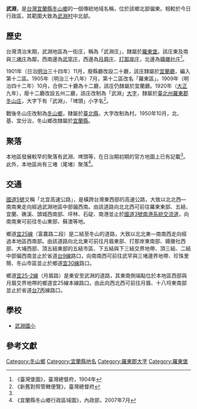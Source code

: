 {{noteTA
|1 = zh-cn:庄; zh-hk:庄; zh-tw:庄;
}}

'''武淵'''，是[[台灣|台灣]][[宜蘭縣|宜蘭縣]][[冬山鄉|冬山鄉]]的一個傳統地域名稱，位於該鄉北部偏東。相較於今日行政區，其範圍大致為[[武淵村|武淵村]]中北部。

==歷史==
台灣清治末期，武淵地區為一街庄，稱為「武淵庄」，隸屬於[[羅東堡|羅東堡]]。該庄東及南與[[三堵庄|三堵庄]]為鄰，西南邊為[[武罕庄|武罕庄]]，西邊為[[月眉_(宜蘭縣)|月眉庄]]、[[打那岸庄|打那岸庄]]，北邊為[[鐤橄社庄|鐤橄社庄]]<ref name="臺灣堡圖">《臺灣堡圖》，臺灣總督府，1904年</ref>。

1901年（日治[[明治|明治]]三十四年）11月，廢縣廳改設二十廳，該庄隸屬於[[宜蘭廳|宜蘭廳]]，編入第十二區。1905年（明治三十八年）7月，第十二區改名「羅東區」。1909年（明治四十二年）10月，合併二十廳為十二廳，該庄仍隸屬於宜蘭廳。1920年（[[大正|大正]]九年），廢十二廳改設五州二廳，該庄改制為「武淵」[[大字|大字]]，隸屬於[[臺北州|臺北州]][[羅東郡|羅東郡]][[冬山庄|冬山庄]]，大字下有「武淵」、「埤頭」小字名<ref>《新舊對照管轄便覽》，臺灣總督府</ref>。

戰後冬山庄改制為[[冬山鄉|冬山鄉]]，隸屬於[[臺北縣|臺北縣]]，大字改制為村。1950年10月，北、基、宜分治，冬山鄉改隸屬於[[宜蘭縣|宜蘭縣]]。

==聚落==
本地區發展較早的聚落有武淵、埤頭等，在日治期初期的官方地圖上已有記載<ref name="臺灣堡圖"/>。此外，本地區尚有三堵（尾堵）聚落<ref>《宜蘭縣冬山鄉行政區域圖》，內政部，2007年7月</ref>。

==交通==
[[蔣渭水高速公路|國道5號]]又稱「北宜高速公路」，是橫跨台灣東西部的高速公路，大致以北北西—南南東走向經過武淵地區中部偏西南。由該道路向北北西可前往羅東東部、五結、宜蘭、礁溪、頭城西南部、坪林、石碇、南港並止於[[福爾摩沙高速公路|國道3號]][[南港系統交流道|南港系統交流道]]，向南南東可前往冬山東部、蘇澳等地。

鄉道[[宜25線|宜25線]]（富農路二段）是二結至冬山的道路，大致以北北東—南南西走向經過本地區西南部。由該道路向北北東可前往月眉東部、打那岸東南部、鐤撖社西部、大埔西部、頂五結東部的五結市區、下五結與下三結交界地帶、頂三結、二結中部偏西南並止於省道[[台9線|台9線]]路口，向南南西可前往武罕與三堵邊界地帶、珍珠里簡、冬山市區並止於鄉道[[宜30線|宜30線]]路口。

鄉道[[宜25-2線|宜25-2線]]（月眉路）是東安至武淵的道路，其東南側端點位於本地區西部與月眉交界地帶的鄉道宜25線本線路口。由此向西北西可前往月眉、十八埒東南部並止於省道[[台7丙|台7丙]]線路口。

==學校==
*[[武淵國小|武淵國小]]

==參考文獻==
{{reflist}}

{{羅東郡}}

[[Category:冬山鄉|Category:冬山鄉]]
[[Category:宜蘭縣地名|Category:宜蘭縣地名]]
[[Category:羅東郡大字|Category:羅東郡大字]]
[[Category:羅東堡|Category:羅東堡]]